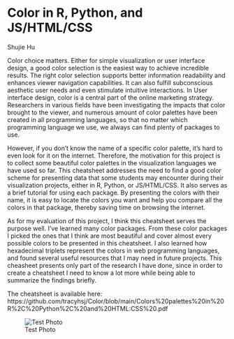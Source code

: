 
# Color in R, Python, and JS/HTML/CSS

Shujie Hu


Color choice matters. Either for simple visualization or user interface design, a good color selection is the easiest way to achieve incredible results. The right color selection supports better information readability and enhances viewer navigation capabilities. It can also fulfill subconscious aesthetic user needs and even stimulate intuitive interactions. In User interface design, color is a central part of the online marketing strategy. Researchers in various fields have been investigating the impacts that color brought to the viewer, and numerous amount of color palettes have been created in all programming languages, so that no matter which programming language we use, we always can find plenty of packages to use.

However, if you don’t know the name of a specific color palette, it’s hard to even look for it on the internet. Therefore, the motivation for this project is to collect some beautiful color palettes in the visualization languages we have used so far.   This cheatsheet addresses the need to find a good color scheme for presenting data that some students may encounter during their visualization projects, either in R, Python, or JS/HTML/CSS. It also serves as a brief tutorial for using each package. By presenting the colors with their name, it is easy to locate the colors you want and help you compare all the colors in that package, thereby saving time on browsing the internet.

As for my evaluation of this project, I think this cheatsheet serves the purpose well. I've learned many color packages. From these color packages I picked the ones that I think are most beautiful and cover almost every possible colors to be presented in this cheatsheet. I also learned how hexadecimal triplets represent the colors in web programming languages, and found several useful resources that I may need in future projects. This cheasheet presents only part of the research I have done, since in order to create a cheatsheet I need to know a lot more while being able to summarize the findings briefly. 


The cheatsheet is available here:
https://github.com/tracyhsj/Color/blob/main/Colors%20palettes%20in%20R%2C%20Python%2C%20and%20HTML:CSS%20.pdf

![Test Photo](resources/color_r_python_css/color.jpeg)
